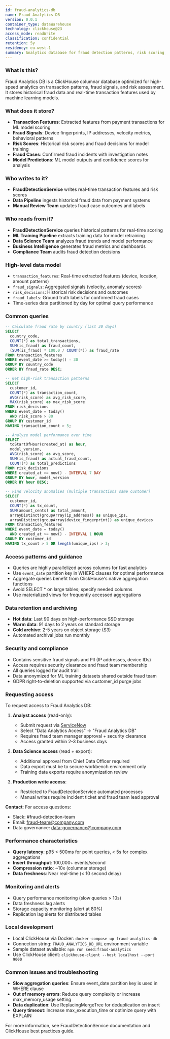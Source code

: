 ```yaml
---
id: fraud-analytics-db
name: Fraud Analytics DB
version: 0.0.1
container_type: dataWarehouse
technology: clickhouse@23
access_mode: readWrite
classification: confidential
retention: 5y
residency: eu-west-1
summary: Analytics database for fraud detection patterns, risk scoring, and transaction analysis
---
```


<NodeGraph />

### What is this?
Fraud Analytics DB is a ClickHouse columnar database optimized for high-speed analytics on transaction patterns, fraud signals, and risk assessment. It stores historical fraud data and real-time transaction features used by machine learning models.

### What does it store?
- **Transaction Features**: Extracted features from payment transactions for ML model scoring
- **Fraud Signals**: Device fingerprints, IP addresses, velocity metrics, behavioral patterns
- **Risk Scores**: Historical risk scores and fraud decisions for model training
- **Fraud Cases**: Confirmed fraud incidents with investigation notes
- **Model Predictions**: ML model outputs and confidence scores for analysis

### Who writes to it?
- **FraudDetectionService** writes real-time transaction features and risk scores
- **Data Pipeline** ingests historical fraud data from payment systems
- **Manual Review Team** updates fraud case outcomes and labels

### Who reads from it?
- **FraudDetectionService** queries historical patterns for real-time scoring
- **ML Training Pipeline** extracts training data for model retraining
- **Data Science Team** analyzes fraud trends and model performance
- **Business Intelligence** generates fraud metrics and dashboards
- **Compliance Team** audits fraud detection decisions

### High-level data model
- `transaction_features`: Real-time extracted features (device, location, amount patterns)
- `fraud_signals`: Aggregated signals (velocity, anomaly scores)
- `risk_decisions`: Historical risk decisions and outcomes
- `fraud_labels`: Ground truth labels for confirmed fraud cases
- Time-series data partitioned by day for optimal query performance

### Common queries
```sql
-- Calculate fraud rate by country (last 30 days)
SELECT
  country_code,
  COUNT(*) as total_transactions,
  SUM(is_fraud) as fraud_count,
  (SUM(is_fraud) * 100.0 / COUNT(*)) as fraud_rate
FROM transaction_features
WHERE event_date >= today() - 30
GROUP BY country_code
ORDER BY fraud_rate DESC;

-- Get high-risk transaction patterns
SELECT
  customer_id,
  COUNT(*) as transaction_count,
  AVG(risk_score) as avg_risk_score,
  MAX(risk_score) as max_risk_score
FROM risk_decisions
WHERE event_date = today()
  AND risk_score > 80
GROUP BY customer_id
HAVING transaction_count > 5;

-- Analyze model performance over time
SELECT
  toStartOfHour(created_at) as hour,
  model_version,
  AVG(risk_score) as avg_score,
  SUM(is_fraud) as actual_fraud_count,
  COUNT(*) as total_predictions
FROM risk_decisions
WHERE created_at >= now() - INTERVAL 7 DAY
GROUP BY hour, model_version
ORDER BY hour DESC;

-- Find velocity anomalies (multiple transactions same customer)
SELECT
  customer_id,
  COUNT(*) as tx_count,
  SUM(amount_cents) as total_amount,
  arrayDistinct(groupArray(ip_address)) as unique_ips,
  arrayDistinct(groupArray(device_fingerprint)) as unique_devices
FROM transaction_features
WHERE event_date = today()
  AND created_at >= now() - INTERVAL 1 HOUR
GROUP BY customer_id
HAVING tx_count > 5 OR length(unique_ips) > 3;
```

### Access patterns and guidance
- Queries are highly parallelized across columns for fast analytics
- Use `event_date` partition key in WHERE clauses for optimal performance
- Aggregate queries benefit from ClickHouse's native aggregation functions
- Avoid SELECT * on large tables; specify needed columns
- Use materialized views for frequently accessed aggregations

### Data retention and archiving
- **Hot data**: Last 90 days on high-performance SSD storage
- **Warm data**: 91 days to 2 years on standard storage
- **Cold archive**: 2-5 years on object storage (S3)
- Automated archival jobs run monthly

### Security and compliance
- Contains sensitive fraud signals and PII (IP addresses, device IDs)
- Access requires security clearance and fraud team membership
- All queries logged for audit trail
- Data anonymized for ML training datasets shared outside fraud team
- GDPR right-to-deletion supported via customer_id purge jobs

### Requesting access
To request access to Fraud Analytics DB:

1. **Analyst access** (read-only):
   - Submit request via [ServiceNow](https://company.service-now.com)
   - Select "Data Analytics Access" → "Fraud Analytics DB"
   - Requires fraud team manager approval + security clearance
   - Access granted within 2-3 business days

2. **Data Science access** (read + export):
   - Additional approval from Chief Data Officer required
   - Data export must be to secure workbench environment only
   - Training data exports require anonymization review

3. **Production write access**:
   - Restricted to FraudDetectionService automated processes
   - Manual writes require incident ticket and fraud team lead approval

**Contact**: For access questions:
- Slack: #fraud-detection-team
- Email: fraud-team@company.com
- Data governance: data-governance@company.com

### Performance characteristics
- **Query latency**: p95 < 500ms for point queries, < 5s for complex aggregations
- **Insert throughput**: 100,000+ events/second
- **Compression ratio**: ~10x (columnar storage)
- **Data freshness**: Near real-time (< 10 second delay)

### Monitoring and alerts
- Query performance monitoring (slow queries > 10s)
- Data freshness lag alerts
- Storage capacity monitoring (alert at 80%)
- Replication lag alerts for distributed tables

### Local development
- Local ClickHouse via Docker: `docker-compose up fraud-analytics-db`
- Connection string: `FRAUD_ANALYTICS_DB_URL` environment variable
- Sample dataset available: `npm run seed:fraud-analytics`
- Use ClickHouse client: `clickhouse-client --host localhost --port 9000`

### Common issues and troubleshooting
- **Slow aggregation queries**: Ensure event_date partition key is used in WHERE clause
- **Out of memory errors**: Reduce query complexity or increase max_memory_usage setting
- **Data duplication**: Use ReplacingMergeTree for deduplication on insert
- **Query timeout**: Increase max_execution_time or optimize query with EXPLAIN

For more information, see FraudDetectionService documentation and ClickHouse best practices guide.